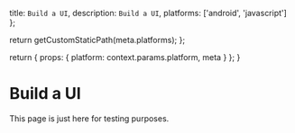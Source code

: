 
  title: `Build a UI`,
  description: `Build a UI`,
  platforms: ['android', 'javascript']
};

  return getCustomStaticPath(meta.platforms);
};

  return {
    props: {
      platform: context.params.platform,
      meta
    }
  };
}

# Build a UI

This page is just here for testing purposes.
